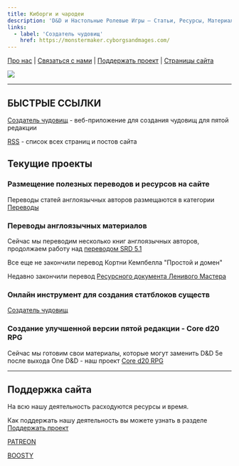 ```yaml
---
title: Киборги и чародеи
description: 'D&D и Настольные Ролевые Игры – Статьи, Ресурсы, Материалы'
links:
  - label: 'Создатель чудовищ'
    href: https://monstermaker.cyborgsandmages.com/
---
```


[Про нас](/about-us) | [Связаться с нами](/contact-us) | [Поддержать проект](/support-us) | [Страницы сайта](/index-1)

![](~assets/branding/banner.jpg)

---

## БЫСТРЫЕ ССЫЛКИ

[Создатель чудовищ](https://monstermaker.cyborgsandmages.com/) - веб-приложение для создания чудовищ для пятой редакции

[RSS](/rss.xml) - список всех страниц и постов сайта


## Текущие проекты

### Размещение полезных переводов и ресурсов на сайте

Переводы статей англоязычных авторов размещаются в категории [Переводы](/translations/1)

### Переводы англоязычных материалов

Сейчас мы переводим несколько книг англоязычных авторов, продолжаем работу над [переводом SRD 5.1](https://srd.dnd-5e.org/)

Все еще не закончили перевод Кортни Кемпбелла "Простой и домен"

Недавно закончили перевод [Ресурсного документа Ленивого Мастера](/lazydm-resource-document-ru)

### Онлайн инструмент для создания статблоков существ

[Создатель чудовищ](https://monstermaker.cyborgsandmages.com/)

### Создание улучшенной версии пятой редакции - Core d20 RPG

<Aside>

Сейчас мы готовим свои материалы, которые могут заменить D&D 5e после выхода One D&D - наш проект [Core d20 RPG](/cored20rpg)

</Aside>

---

## Поддержка сайта

На всю нашу деятельность расходуются ресурсы и время.

Как поддержать нашу деятельность вы можете узнать в разделе [Поддержать проект](/support-us)

[PATREON](http://patreon.com/palikhov/)

[BOOSTY](https://boosty.to/cyborgsandmages)
